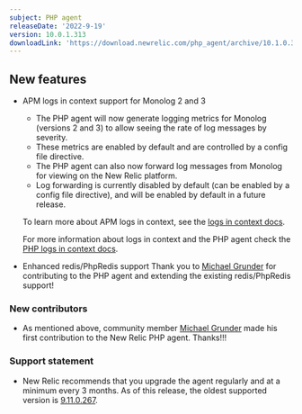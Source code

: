 ```yaml
---
subject: PHP agent
releaseDate: '2022-9-19'
version: 10.0.1.313
downloadLink: 'https://download.newrelic.com/php_agent/archive/10.1.0.313'
---
```


## New features

* APM logs in context support for Monolog 2 and 3
  * The PHP agent will now generate logging metrics for Monolog (versions 2 and 3) to allow seeing the rate of log messages by severity. 
  * These metrics are enabled by default and are controlled by a config file directive.
  * The PHP agent can also now forward log messages from Monolog for viewing on the New Relic platform.  
  * Log forwarding is currently disabled by default (can be enabled by a config file directive), and will be enabled by default in a future release.

  To learn more about APM logs in context, see the [logs in context docs](https://docs.newrelic.com/docs/apm/new-relic-apm/getting-started/get-started-logs-context).

  For more information about logs in context and the PHP agent check the [PHP logs in context docs](https://docs.newrelic.com/docs/logs/logs-context/configure-logs-context-php/).

* Enhanced redis/PhpRedis support
  Thank you to [Michael Grunder](https://github.com/michael-grunder) for contributing to the PHP agent and extending the existing redis/PhpRedis support!

### New contributors

* As mentioned above, community member [Michael Grunder](https://github.com/michael-grunder) made his first contribution to the New Relic PHP agent. Thanks!!!


### Support statement ###
* New Relic recommends that you upgrade the agent regularly and at a minimum every 3 months. As of this release, the oldest supported version is [9.11.0.267](/docs/release-notes/agent-release-notes/php-release-notes/php-agent-9110267/).

